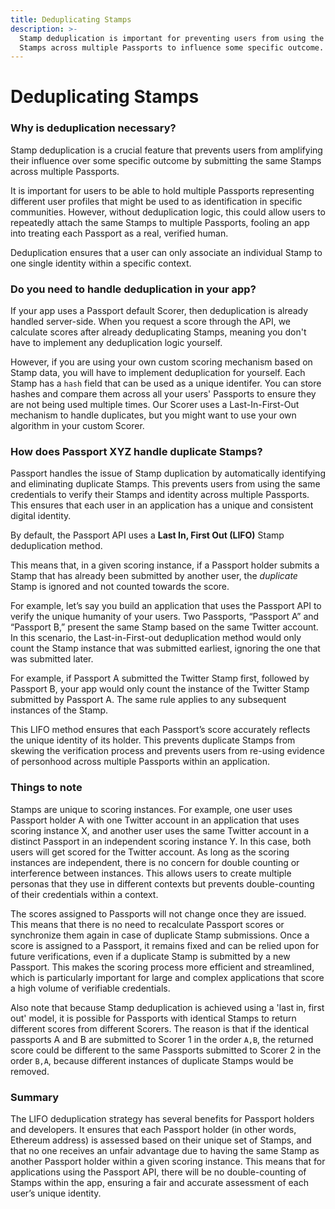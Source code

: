 ```yaml
---
title: Deduplicating Stamps
description: >-
  Stamp deduplication is important for preventing users from using the same
  Stamps across multiple Passports to influence some specific outcome.
---
```


# Deduplicating Stamps

### Why is deduplication necessary?

Stamp deduplication is a crucial feature that prevents users from amplifying their influence over some specific outcome by submitting the same Stamps across multiple Passports.

It is important for users to be able to hold multiple Passports representing different user profiles that might be used to as identification in specific communities. However, without deduplication logic, this could allow users to repeatedly attach the same Stamps to multiple Passports, fooling an app into treating each Passport as a real, verified human.

Deduplication ensures that a user can only associate an individual Stamp to one single identity within a specific context.



### Do you need to handle deduplication in your app?

If your app uses a Passport default Scorer, then deduplication is already handled server-side. When you request a score through the API, we calculate scores after already deduplicating Stamps, meaning you don't have to implement any deduplication logic yourself.

However, if you are using your own custom scoring mechanism based on Stamp data, you will have to implement deduplication for yourself. Each Stamp has a `hash` field that can be used as a unique identifer. You can store hashes and compare them across all your users' Passports to ensure they are not being used multiple times. Our Scorer uses a Last-In-First-Out mechanism to handle duplicates, but you might want to use your own algorithm in your custom Scorer.



### How does Passport XYZ handle duplicate Stamps?

Passport handles the issue of Stamp duplication by automatically identifying and eliminating duplicate Stamps. This prevents users from using the same credentials to verify their Stamps and identity across multiple Passports. This ensures that each user in an application has a unique and consistent digital identity.

By default, the Passport API uses a **Last In, First Out (LIFO)** Stamp deduplication method.

This means that, in a given scoring instance, if a Passport holder submits a Stamp that has already been submitted by another user, the _duplicate_ Stamp is ignored and not counted towards the score.

For example, let’s say you build an application that uses the Passport API to verify the unique humanity of your users. Two Passports, “Passport A” and “Passport B,” present the same Stamp based on the same Twitter account. In this scenario, the Last-in-First-out deduplication method would only count the Stamp instance that was submitted earliest, ignoring the one that was submitted later.

For example, if Passport A submitted the Twitter Stamp first, followed by Passport B, your app would only count the instance of the Twitter Stamp submitted by Passport A. The same rule applies to any subsequent instances of the Stamp.

This LIFO method ensures that each Passport’s score accurately reflects the unique identity of its holder. This prevents duplicate Stamps from skewing the verification process and prevents users from re-using evidence of personhood across multiple Passports within an application.

### Things to note

Stamps are unique to scoring instances. For example, one user uses Passport holder A with one Twitter account in an application that uses scoring instance X, and another user uses the same Twitter account in a distinct Passport in an independent scoring instance Y. In this case, both users will get scored for the Twitter account. As long as the scoring instances are independent, there is no concern for double counting or interference between instances. This allows users to create multiple personas that they use in different contexts but prevents double-counting of their credentials within a context.

The scores assigned to Passports will not change once they are issued. This means that there is no need to recalculate Passport scores or synchronize them again in case of duplicate Stamp submissions. Once a score is assigned to a Passport, it remains fixed and can be relied upon for future verifications, even if a duplicate Stamp is submitted by a new Passport. This makes the scoring process more efficient and streamlined, which is particularly important for large and complex applications that score a high volume of verifiable credentials.

Also note that because Stamp deduplication is achieved using a 'last in, first out' model, it is possible for Passports with identical Stamps to return different scores from different Scorers. The reason is that if the identical passports A and B are submitted to Scorer 1 in the order `A,B`, the returned score could be different to the same Passports submitted to Scorer 2 in the order `B,A`, because different instances of duplicate Stamps would be removed.


### Summary

The LIFO deduplication strategy has several benefits for Passport holders and developers. It ensures that each Passport holder (in other words, Ethereum address) is assessed based on their unique set of Stamps, and that no one receives an unfair advantage due to having the same Stamp as another Passport holder within a given scoring instance. This means that for applications using the Passport API, there will be no double-counting of Stamps within the app, ensuring a fair and accurate assessment of each user’s unique identity.
